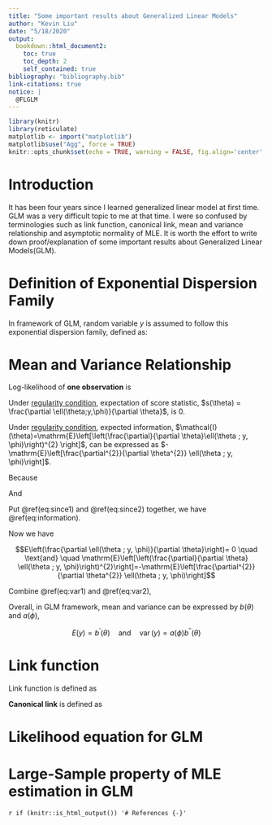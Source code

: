 ```yaml
---
title: "Some important results about Generalized Linear Models"
author: "Kevin Liu"
date: "5/18/2020"
output: 
  bookdown::html_document2:
    toc: true
    toc_depth: 2
    self_contained: true
bibliography: "bibliography.bib"
link-citations: true
notice: | 
  @FLGLM
---
```


```r
library(knitr)
library(reticulate)
matplotlib <- import("matplotlib")
matplotlib$use("Agg", force = TRUE)
knitr::opts_chunk$set(echo = TRUE, warning = FALSE, fig.align='center',python = reticulate::eng_python, fig.width = 12,fig.height = 12)
```

# Introduction

It has been four years since I learned generalized linear model at first time. GLM was a very difficult topic to me at that time. I were so confused by terminologies such as link function, canonical link, mean and variance relationship and asymptotic normality of MLE. It is worth the effort to write down proof/explanation of some important results about Generalized Linear Models(GLM). 

# Definition of Exponential Dispersion Family

In framework of GLM, random variable $y$ is assumed to follow this exponential dispersion family, defined as:

\begin{equation}
f(y;\theta,\phi)=\exp \left\{\frac{y \theta-b(\theta)}{a(\phi)}+c(y, \phi)\right\}
(\#eq:defexp)
\end{equation}

# Mean and Variance Relationship

Log-likelihood of **one observation** is 

\begin{equation}
\ell(\theta;y,\phi)= \log(f(y ; \theta, \phi))=\frac{y \theta-b(\theta)}{a(\phi)}+c(y, \phi)
(\#eq:onelog)
\end{equation}

Under [regularity condition](https://en.wikipedia.org/wiki/Likelihood_function#Regularity_conditions), expectation of score statistic, $s(\theta) = \frac{\partial \ell(\theta;y,\phi)}{\partial \theta}$, is 0.

\begin{equation}
\begin{aligned}
E(\frac{\partial \ell(\theta ; y, \phi)}{\partial \theta}) &= E(\frac{1}{f(y ; \theta, \phi)} \frac{\partial f(y ; \theta, \phi)}{\partial \theta})\\
&= \int_{x} \frac{1}{f(y ; \theta, \phi)} \frac{\partial f(y ; \theta, \phi)}{\partial \theta} f(y ; \theta, \phi) dx \\
&= \int_{x} \frac{\partial f(y ; \theta, \phi)}{\partial \theta} dx\\
&= \frac{\partial \int_{x} f(y ; \theta, \phi) dx }{\partial \theta}\\
&= \frac{\partial 1 }{\partial \theta} \\
&= 0
\end{aligned}
(\#eq:Escore)
\end{equation}

Under [regularity condition](https://en.wikipedia.org/wiki/Likelihood_function#Regularity_conditions), expected information, $\mathcal{I}(\theta)=\mathrm{E}\left[\left(\frac{\partial}{\partial \theta}\ell(\theta ; y, \phi)\right)^{2} \right]$, can be expressed as
$-\mathrm{E}\left[\frac{\partial^{2}}{\partial \theta^{2}} \ell(\theta ; y, \phi)\right]$.

\begin{equation}
\mathcal{I}(\theta)=\mathrm{E}\left[\left(\frac{\partial}{\partial \theta} \ell(\theta ; y, \phi)\right)^{2}\right] = -\mathrm{E}\left[\frac{\partial^{2}}{\partial \theta^{2}} \ell(\theta ; y, \phi)\right]
(\#eq:information)
\end{equation}

Because 
\begin{equation}
\frac{\partial^{2}}{\partial \theta^{2}} \ell(\theta ; y, \phi) = \frac{-1}{f^2(y;\theta\phi)} \left(\frac{\partial f(y ; \theta, \phi)}{\partial, \theta}\right)^2 + \frac{1}{f(y ; \theta, \phi)}\frac{\partial f^2(y ; \theta, \phi)}{\partial \theta^2}
(\#eq:since1)
\end{equation}

And
\begin{equation}
E(\frac{1}{f(y ; \theta, \phi)} \frac{\partial^2 f(y ; \theta, \phi)}{\partial \theta^{2}}) = \int_{x} \frac{\partial^2 f(y ; \theta, \phi)}{\partial \theta^{2}} dx = \frac{\partial^2 \int_{x} f(y ; \theta, \phi) d x}{\partial \theta^2} = 0
(\#eq:since2)
\end{equation}

Put \@ref(eq:since1) and \@ref(eq:since2) together, we have \@ref(eq:information).

Now we have 

$$E\left(\frac{\partial \ell(\theta ; y, \phi)}{\partial \theta}\right)= 0 \quad \text{and} \quad \mathrm{E}\left[\left(\frac{\partial}{\partial \theta} \ell(\theta ; y, \phi)\right)^{2}\right]=-\mathrm{E}\left[\frac{\partial^{2}}{\partial \theta^{2}} \ell(\theta ; y, \phi)\right]$$
\begin{equation}
E\left(\frac{\partial \ell(\theta ; y, \phi)}{\partial \theta}\right)=0 \quad \Rightarrow \quad E\left(\frac{y -b^{'}(\theta)}{a(\phi)}\right) = 0 \quad \Rightarrow \quad E(y) = b^{'}(\theta)
(\#eq:mean)
\end{equation}

\begin{equation}
\mathrm{E}\left[\left(\frac{\partial}{\partial \theta} \ell(\theta ; y, \phi)\right)^{2}\right] = \mathrm{E}\left[\left(\frac{y-b^{\prime}(\theta)}{a(\phi)}\right)^2 \right] = \frac{\text{var}(y)}{(a(\phi))^2}
(\#eq:var1)
\end{equation}

\begin{equation}
\mathrm{E}\left[\left(\frac{\partial}{\partial \theta} \ell(\theta ; y, \phi)\right)^{2}\right] = 
-\mathrm{E}\left[\frac{\partial^{2}}{\partial \theta^{2}} \ell(\theta ; y, \phi)\right] = 
E\left[ \frac{b^{''}(\theta)}{a(\phi)}\right] =
\frac{b^{\prime \prime}(\theta)}{a(\phi)}
(\#eq:var2)
\end{equation}

Combine \@ref(eq:var1) and \@ref(eq:var2),

\begin{equation}
\text{var}(y) = b^{\prime \prime}(\theta) a(\phi)
(\#eq:var3)
\end{equation}

Overall, in GLM framework, mean and variance can be expressed by $b(\theta)$ and $a(\phi)$,

$$
E(y)=b^{\prime}(\theta) \quad \text{and} \quad \operatorname{var}(y)=a(\phi) b^{\prime \prime}(\theta)
$$

# Link function

Link function is defined as

\begin{equation}
g(E(y)) = \eta = \boldsymbol{X\beta}
(\#eq:linkfunction)
\end{equation}

**Canonical link** is defined as

\begin{equation}
\theta = \eta = \boldsymbol{X\beta}
(\#eq:Canonicallink)
\end{equation}

# Likelihood equation for GLM

# Large-Sample property of MLE estimation in GLM

`r if (knitr::is_html_output()) '# References {-}'`

